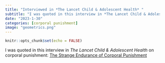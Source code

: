 ```yaml
---
title: "Interviewed in *The Lancet Child & Adolescent Health* "
subtitle: "I was quoted in this interview in *The Lancet Child & Adolescent Health* on corporal punishment"
date: "2023-1-30"
categories: [corporal punishment]
image: "geometrics.png"
---
```


```r

knitr::opts_chunk$set(echo = FALSE)

```

I was quoted in this interview in *The Lancet Child & Adolescent Health* on corporal punishment:  [The Strange Endurance of Corporal Punishment](https://www.thelancet.com/journals/lanchi/article/PIIS2352-4642(23)00019-6/fulltext)














